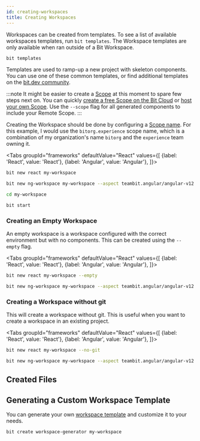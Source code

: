 ```yaml
---
id: creating-workspaces
title: Creating Workspaces
---
```



Workspaces can be created from templates. To see a list of available workspaces templates, run `bit templates`. The Workspace templates are only available when ran outside of a Bit Workspace.

```bash
bit templates
```

Templates are used to ramp-up a new project with skeleton components. You can use one of these common templates, or find additional templates on the [bit.dev community](https://bit.dev/templates).

:::note
It might be easier to create a [Scope](/scope/overview) at this moment to spare few steps next on. You can quickly [create a free Scope on the Bit Cloud](https://bit.dev/create-scope) or [host your own Scope](/scope/hosting-remote-scope). Use the `--scope` flag for all generated components to include your Remote Scope.
:::

Creating the Workspace should be done by configuring a [Scope name](/scope/overview#scope-name). For this example, I would use the `bitorg.experience` scope name, which is a combination of my organization's name `bitorg` and the `experience` team owning it.

<Tabs
groupId="frameworks"
defaultValue="React"
values={[
{label: 'React', value: 'React'},
{label: 'Angular', value: 'Angular'},
]}>
<TabItem value="React">

```bash
bit new react my-workspace
```

  </TabItem>
  <TabItem value="Angular">

```bash
bit new ng-workspace my-workspace --aspect teambit.angular/angular-v12
```

  </TabItem>
</Tabs>

```bash
cd my-workspace
```

```bash
bit start
```

### Creating an Empty Workspace

An empty workspace is a workspace configured with the correct environment but with no components. This can be created using the `--empty` flag.

<Tabs
groupId="frameworks"
defaultValue="React"
values={[
{label: 'React', value: 'React'},
{label: 'Angular', value: 'Angular'},
]}>
<TabItem value="React">

```bash
bit new react my-workspace --empty
```

  </TabItem>
  <TabItem value="Angular">

```bash
bit new ng-workspace my-workspace --aspect teambit.angular/angular-v12 --empty
```

  </TabItem>
</Tabs>

### Creating a Workspace without git

This will create a workspace without git. This is useful when you want to create a workspace in an existing project.

<Tabs
groupId="frameworks"
defaultValue="React"
values={[
{label: 'React', value: 'React'},
{label: 'Angular', value: 'Angular'},
]}>
<TabItem value="React">

```bash
bit new react my-workspace --no-git
```

  </TabItem>
  <TabItem value="Angular">
    
```bash
bit new ng-workspace my-workspace --aspect teambit.angular/angular-v12 --no-git
```

  </TabItem>
</Tabs>

## Created Files

<FilesBitCreates />

## Generating a Custom Workspace Template

You can generate your own [workspace template](/workspace/workspace-templates) and customize it to your needs.

```bash
bit create workspace-generator my-workspace
```

